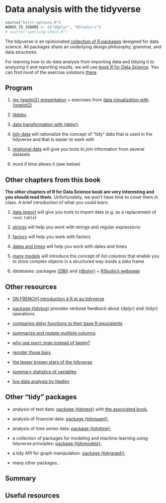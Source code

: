 # Data analysis with the tidyverse {#tidyverse}

```r
source("knitr-options.R")
WORDS_TO_IGNORE <- c("dbplyr", "RStudio's")
# source("spelling-check.R")
```

The tidyverse is an opinionated [collection of R packages](https://www.tidyverse.org/packages/) designed for data science. All packages share an underlying design philosophy, grammar, and data structures. 

For learning how to do data analysis from importing data and tidying it to analyzing it and reporting results, we will use [book R for Data Science](http://r4ds.had.co.nz/). You can find most of the exercise solutions [there](https://jrnold.github.io/r4ds-exercise-solutions/).

## Program 

1. [my {ggplot2} presentation](https://privefl.github.io/R-presentation/ggplot2.html) + exercises from [data visualization with {ggplot2}](http://r4ds.had.co.nz/data-visualisation.html)

1. [tibbles](https://r4ds.had.co.nz/tibbles.html)

1. [data transformation with {dplyr}](http://r4ds.had.co.nz/transform.html)

1. [tidy data](http://r4ds.had.co.nz/tidy-data.html) will rationalize the concept of "tidy" data that is used in the tidyverse and that is easier to work with

1. [relational data](http://r4ds.had.co.nz/relational-data.html) will give you tools to *join* information from several datasets

1. more if time allows it (see below)

## Other chapters from this book

**The other chapters of R for Data Science book are very interesting and you should read them.**
Unfortunately, we won't have time to cover them in class. A brief introduction of what you could learn:

1. [data import](http://r4ds.had.co.nz/data-import.html) will give you tools to import data (e.g. as a replacement of `read.table`)

1. [strings](http://r4ds.had.co.nz/strings.html) will help you work with strings and regular expressions

1. [factors](http://r4ds.had.co.nz/factors.html) will help you work with factors

1. [dates and times](http://r4ds.had.co.nz/dates-and-times.html) will help you work with dates and times

1. [many models](http://r4ds.had.co.nz/many-models.html) will introduce the concept of *list-columns* that enable you to store complex objects in a structured way inside a data frame

1. databases: packages [{DBI}](https://github.com/r-dbi/DBI) and [{dbplyr}](https://dbplyr.tidyverse.org/articles/dbplyr.html) + [RStudio's webpage](https://solutions.rstudio.com/db/r-packages/dplyr/)

## Other resources

- [[IN FRENCH] introduction à R et au tidyverse](https://juba.github.io/tidyverse/index.html)

- [package {tidylog}](https://github.com/elbersb/tidylog) provides verbose feedback about {dplyr} and {tidyr} operations

- [comparing dplyr functions to their base R equivalents](https://dplyr.tidyverse.org/articles/base.html)

- [summarize and mutate multiple columns](http://dplyr.tidyverse.org/reference/summarise_all.html)

- [why use purrr::map instead of lapply?](https://stackoverflow.com/q/45101045/6103040)

- [reorder those bars](https://github.com/jtr13/codehelp/blob/master/R/reorder.md)

- [the lesser known stars of the tidyverse](https://www.rstudio.com/resources/rstudioconf-2018/the-lesser-known-stars-of-the-tidyverse/)

- [summary statistics of variables](https://github.com/ropenscilabs/skimr)

- [live data analysis by Hadley](https://youtu.be/go5Au01Jrvs)


## Other "tidy" packages

- analysis of text data: [package {tidytext}](https://github.com/juliasilge/tidytext) with [the associated book](https://www.tidytextmining.com/),

- analysis of financial data: [package {tidyquant}](https://business-science.github.io/tidyquant/index.html),

- analysis of time series data: [package {tidytime}](https://github.com/jayhesselberth/tidytime),

- a collection of packages for modeling and machine learning using tidyverse principles: [package {tidymodels}](https://www.tidymodels.org/),

- a tidy API for graph manipulation: [package {tidygraph}](https://github.com/thomasp85/tidygraph),

- many other packages..

## Summary


## Useful resources {.unnumbered}
